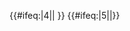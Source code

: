 {{#ifeq:{{{exclude}}}|4||{{NYCS time 2|4|icon=allexceptnights|text=任何時候停站（深夜除外）|time={{{time|}}}}} {{NYCS br|time={{{time|}}}}}}} {{#ifeq:{{{exclude}}}|5||{{NYCS time 2|5|icon=rushonly|text=僅尖峰時段停站|time={{{time|}}}}}}}